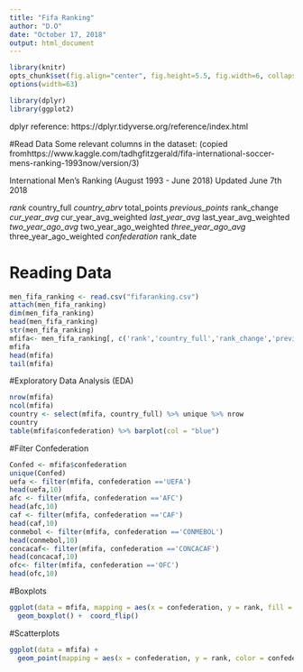 ```yaml
---
title: "Fifa Ranking"
author: "D.O"
date: "October 17, 2018"
output: html_document
---
```


```r
library(knitr)
opts_chunk$set(fig.align="center", fig.height=5.5, fig.width=6, collapse=TRUE, comment="", prompt=TRUE)
options(width=63)

library(dplyr)
library(ggplot2)
```


dplyr reference: https://dplyr.tidyverse.org/reference/index.html

#Read Data
Some relevant columns in the dataset: (copied fromhttps://www.kaggle.com/tadhgfitzgerald/fifa-international-soccer-mens-ranking-1993now/version/3)

International Men's Ranking (August 1993 - June 2018) Updated June 7th 2018

  *rank
  *country_full
  *country_abrv
  *total_points
  *previous_points
  *rank_change
  *cur_year_avg
  *cur_year_avg_weighted
  *last_year_avg
  *last_year_avg_weighted
  *two_year_ago_avg
  *two_year_ago_weighted
  *three_year_ago_avg
  *three_year_ago_weighted
  *confederation
  *rank_date
  
# Reading Data
```r
men_fifa_ranking <- read.csv("fifaranking.csv")
attach(men_fifa_ranking)
dim(men_fifa_ranking)
head(men_fifa_ranking)
str(men_fifa_ranking)
mfifa<- men_fifa_ranking[, c('rank','country_full','rank_change','previous_points', 'rank_date','confederation')]
mfifa
head(mfifa)
tail(mfifa)
````

#Exploratory Data Analysis (EDA)
```r
nrow(mfifa)
ncol(mfifa)
country <- select(mfifa, country_full) %>% unique %>% nrow
country
table(mfifa$confederation) %>% barplot(col = "blue")

````

#Filter Confederation
```r
Confed <- mfifa$confederation
unique(Confed)
uefa <- filter(mfifa, confederation =='UEFA')
head(uefa,10)
afc <- filter(mfifa, confederation =='AFC')
head(afc,10)
caf <- filter(mfifa, confederation =='CAF')
head(caf,10)
conmebol <- filter(mfifa, confederation =='CONMEBOL')
head(conmebol,10)
concacaf<- filter(mfifa, confederation =='CONCACAF')
head(concacaf,10)
ofc<- filter(mfifa, confederation =='OFC')
head(ofc,10)
````
#Boxplots
```r
ggplot(data = mfifa, mapping = aes(x = confederation, y = rank, fill = factor(confederation))) + 
  geom_boxplot() +  coord_flip()
````


#Scatterplots
```r
ggplot(data = mfifa) +
  geom_point(mapping = aes(x = confederation, y = rank, color = confederation) )
````